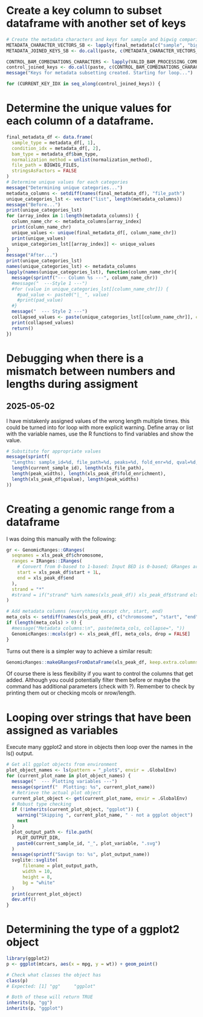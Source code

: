 # Create a key column to subset dataframe with another set of keys
```r
# Create the metadata characters and keys for sample and bigwig comparisons (_SB)
METADATA_CHARACTER_VECTORS_SB <- lapply(final_metadata[c("sample", "bigwig_processing")], as.character)
METADATA_JOINED_KEYS_SB <- do.call(paste, c(METADATA_CHARACTER_VECTORS_SB, sep = METADATA_COLUMN_SEPARATOR))

CONTROL_BAM_COMBINATIONS_CHARACTERS <- lapply(VALID_BAM_PROCESSING_COMBINATIONS, as.character)
control_joined_keys <- do.call(paste, c(CONTROL_BAM_COMBINATIONS_CHARACTERS, sep = METADATA_COLUMN_SEPARATOR))
message("Keys for metadata subsetting created. Starting for loop...")

for (CURRENT_KEY_IDX in seq_along(control_joined_keys)) {
```

# Determine the unique values for each column of a dataframe.

```r
final_metadata_df <- data.frame(
  sample_type = metadata_df[, 1],
  condition_idx = metadata_df[, 2],
  bam_type = metadata_df$bam_type,
  normalization_method = unlist(normalization_method),
  file_path = BIGWIG_FILES,
  stringsAsFactors = FALSE
)
# Determine unique values for each categories
message("Determining unique categories...")
metadata_columns <- setdiff(names(final_metadata_df), "file_path")
unique_categories_lst <- vector("list", length(metadata_columns))
message("Before...")
print(unique_categories_lst)
for (array_index in 1:length(metadata_columns)) {
  column_name_chr <- metadata_columns[array_index]
  print(column_name_chr)
  unique_values <- unique(final_metadata_df[, column_name_chr])
  print(unique_values)
  unique_categories_lst[[array_index]] <- unique_values
}
message("After...")
print(unique_categories_lst)
names(unique_categories_lst) <- metadata_columns
lapply(names(unique_categories_lst), function(column_name_chr){
  message(sprintf("--- Column %s ---", column_name_chr))
  #message("  ---Style 1 ---")
  #for (value in unique_categories_lst[[column_name_chr]]) {
    #pad_value <- paste0("|_ ", value)
    #print(pad_value)
  #}
  message("  --- Style 2 ---")
  collapsed_values <- paste(unique_categories_lst[[column_name_chr]], collapse = ",")
  print(collapsed_values)
  return()
})
```

# Debugging when there is a mismatch between numbers and lengths during assigment
## 2025-05-02
I have mistakenly assigned values of the wrong length multiple times. this could be turned into for loop with more explicit warning. Define array or list with the variable names, use the R functions to find variables and show the value.
```r
# Substitute for appropriate values
message(sprintf(
  "Lengths: sample_id=%d, file_path=%d, peaks=%d, fold_enr=%d, qval=%d, widths=%d",
  length(current_sample_id), length(xls_file_path), 
  length(peak_widths), length(xls_peak_df$fold_enrichment),
  length(xls_peak_df$qvalue), length(peak_widths)
))
```

# Creating a genomic range from a dataframe
I was doing this manually with the following:
```r
gr <- GenomicRanges::GRanges(
  seqnames = xls_peak_df$chromosome,
  ranges = IRanges::IRanges(
    # Convert from 0-based to 1-based: Input BED is 0-based; GRanges are 1-based. start+1L converts.
    start = xls_peak_df$start + 1L,
    end = xls_peak_df$end
  ),
  strand = "*"
  #strand = if("strand" %in% names(xls_peak_df)) xls_peak_df$strand else "*"
)

# Add metadata columns (everything except chr, start, end)
meta_cols <- setdiff(names(xls_peak_df), c("chromosome", "start", "end"))
if (length(meta_cols) > 0) {
  #message("Metadata columns:\n", paste(meta_cols, collapse=", "))
  GenomicRanges::mcols(gr) <- xls_peak_df[, meta_cols, drop = FALSE]
}
```

Turns out there is a simpler way to achieve a similar result:
```r
GenomicRanges::makeGRangesFromDataFrame(xls_peak_df, keep.extra.columns = TRUE)
```
Of course there is less flexibility if you want to control the columns that get added. Although you could potentially filter them before or maybe the command has additional parameters (check with ?). Remember to check by printing them out or checking mcols or nrow/length.

# Looping over strings that have been assigned as variables
Execute many ggplot2 and store in objects then loop over the names in the ls() output.
```r
# Get all ggplot objects from environment
plot_object_names <- ls(pattern = "_plot$", envir = .GlobalEnv)
for (current_plot_name in plot_object_names) {
  message("  --- Plotting variables ---")
  message(sprintf("  Plotting: %s", current_plot_name))
  # Retrieve the actual plot object
  current_plot_object <- get(current_plot_name, envir = .GlobalEnv)
  # Robust type checking
  if (!inherits(current_plot_object, "ggplot")) {
    warning("Skipping ", current_plot_name, " - not a ggplot object")
    next
  }
  plot_output_path <- file.path(
    PLOT_OUTPUT_DIR,
    paste0(current_sample_id, "_", plot_variable, ".svg")
  )
  message(sprintf("Savign to: %s", plot_output_name))
  svglite::svglite(
      filename = plot_output_path,
      width = 10,
      height = 8,
      bg = "white"
  )
  print(current_plot_object)
  dev.off()
}
```

# Determining the type of a ggplot2 object
```r
library(ggplot2)
p <- ggplot(mtcars, aes(x = mpg, y = wt)) + geom_point()

# Check what classes the object has
class(p)
# Expected: [1] "gg"     "ggplot"

# Both of these will return TRUE
inherits(p, "gg")
inherits(p, "ggplot")
```
